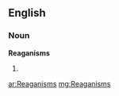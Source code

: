 ==English==

===Noun===
'''Reaganisms'''

# {{plural of|[[Reaganism]]}}

[[ar:Reaganisms]]
[[mg:Reaganisms]]